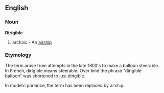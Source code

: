 ==English==
===Noun===
{{wikipedia}}
'''Dirigible'''
# archaic - An [[airship]]

===Etymology===
The term arose from attempts in the late 1800's to make
a balloon steerable.  In French, dirigible means steerable.
Over time the phrase "dirigible balloon" was shortened
to just dirigible.  

In modern parlance, the term has been replaced by airship.